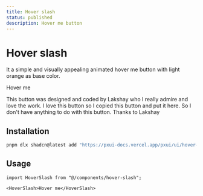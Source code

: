 ```yaml
---
title: Hover slash
status: published
description: Hover me button
---
```


# Hover slash

It a simple and visually appealing animated hover me button with light orange as base color.

<CompPreview name="hover-slash" variants="default">Hover me</CompPreview>

<Note>This button was designed and coded by <NextLink href="https://x.com/blakssh">Lakshay</NextLink> who I really admire and love the work. I love this button so I copied this button and put it here. So I don't have anything to do with this button. Thanks to Lakshay</Note>

## Installation

```bash
pnpm dlx shadcn@latest add "https://pxui-docs.vercel.app/pxui/ui/hover-slash.json"
```

## Usage

```tsx
import HoverSlash from "@/components/hover-slash";
```

```tsx
<HoverSlash>Hover me</HoverSlash>
```
